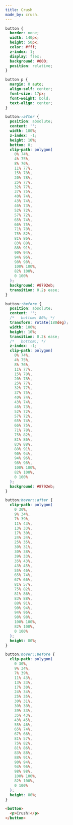 ```yaml
---
title: Crush
made_by: crush.
---
```


```css
button {
  border: none;
  width: 140px;
  height: 50px;
  color: #fff;
  z-index: 1;
  display: flex;
  background: #000;
  position: relative;
}

button p {
  margin: 0 auto;
  align-self: center;
  font-size: 17px;
  font-weight: bold;
  text-align: center;
}

button::after {
  position: absolute;
  content: '';
  width: 100%;
  z-index: -1;
  height: 10%;
  bottom: 0;
  clip-path: polygon(
    0% 74%,
    4% 75%,
    8% 76%,
    11% 77%,
    15% 78%,
    20% 78%,
    25% 77%,
    32% 77%,
    37% 75%,
    40% 74%,
    43% 74%,
    46% 73%,
    52% 72%,
    57% 72%,
    65% 74%,
    66% 75%,
    71% 78%,
    75% 82%,
    81% 86%,
    83% 88%,
    88% 91%,
    90% 94%,
    94% 96%,
    98% 98%,
    100% 100%,
    82% 100%,
    0 100%
  );
  background: #8792eb;
  transition: 0.2s ease;
}

button::before {
  position: absolute;
  content: '';
  /*   bottom: 80%; */
  transform: rotate(180deg);
  width: 100%;
  height: 10%;
  transition: 0.2s ease;
  /*   bottom:; */
  z-index: -1;
  clip-path: polygon(
    0% 74%,
    4% 75%,
    8% 76%,
    11% 77%,
    15% 78%,
    20% 78%,
    25% 77%,
    32% 77%,
    37% 75%,
    40% 74%,
    43% 74%,
    46% 73%,
    52% 72%,
    57% 72%,
    65% 74%,
    66% 75%,
    71% 78%,
    75% 82%,
    81% 86%,
    83% 88%,
    88% 91%,
    90% 94%,
    94% 96%,
    98% 98%,
    100% 100%,
    82% 100%,
    0 100%
  );
  background: #8792eb;
}

button:hover::after {
  clip-path: polygon(
    0 30%,
    9% 34%,
    7% 39%,
    11% 43%,
    13% 33%,
    17% 30%,
    24% 34%,
    25% 35%,
    30% 31%,
    30% 38%,
    39% 33%,
    35% 43%,
    43% 45%,
    55% 46%,
    65% 74%,
    67% 66%,
    81% 57%,
    75% 82%,
    81% 86%,
    83% 88%,
    88% 91%,
    90% 94%,
    94% 96%,
    98% 98%,
    100% 100%,
    82% 100%,
    0 100%
  );
  height: 80%;
}

button:hover::before {
  clip-path: polygon(
    0 30%,
    9% 34%,
    7% 39%,
    11% 43%,
    13% 33%,
    17% 30%,
    24% 34%,
    25% 35%,
    30% 31%,
    30% 38%,
    39% 33%,
    35% 43%,
    43% 45%,
    55% 46%,
    65% 74%,
    67% 66%,
    81% 57%,
    75% 82%,
    81% 86%,
    83% 88%,
    88% 91%,
    90% 94%,
    94% 96%,
    98% 98%,
    100% 100%,
    82% 100%,
    0 100%
  );
  height: 80%;
}
```

```html
<button>
  <p>Crush!</p>
</button>
```
